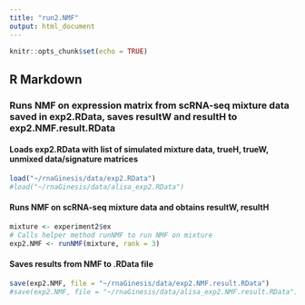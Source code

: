 ```yaml
---
title: "run2.NMF"
output: html_document
---
```


```r
knitr::opts_chunk$set(echo = TRUE)
```

## R Markdown

### Runs NMF on expression matrix from scRNA-seq mixture data saved in exp2.RData, saves resultW and resultH to exp2.NMF.result.RData

#### Loads exp2.RData with list of simulated mixture data, trueH, trueW, unmixed data/signature matrices
```r
load("~/rnaGinesis/data/exp2.RData")
#load("~/rnaGinesis/data/alisa_exp2.RData")
```

#### Runs NMF on scRNA-seq mixture data and obtains resultW, resultH
```r
mixture <- experiment2$ex
# Calls helper method runNMF to run NMF on mixture 
exp2.NMF <- runNMF(mixture, rank = 3)
```

#### Saves results from NMF to .RData file
```r
save(exp2.NMF, file = "~/rnaGinesis/data/exp2.NMF.result.RData")
#save(exp2.NMF, file = "~/rnaGinesis/data/alisa_exp2.NMF.result.RData")

```